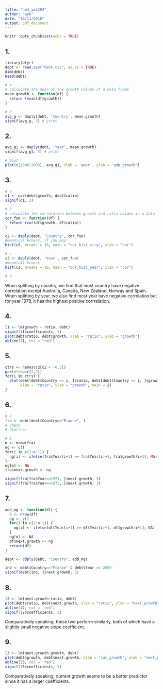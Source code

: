 ```yaml
---
title: "hw4_yw3204"
author: "wyh"
date: "10/13/2018"
output: pdf_document
---
```


```r
knitr::opts_chunk$set(echo = TRUE)
```

## 1.
```r
library(plyr)
debt <- read.csv("debt.csv", as.is = TRUE)
dim(debt)
head(debt)

# a 
# calculate the mean of the growth column of a data frame
mean.growth <- function(df) {
  return (mean(df$growth))
}

# b
avg_g <- daply(debt, 'Country', mean.growth)
signif(avg_g, 3) # print
```

## 2.
```r
avg_g1 <- daply(debt, 'Year', mean.growth)
signif(avg_g1, 3) # print

# plot
plot(c(1946:2009), avg_g1, xlab = 'year', ylab = 'gdp_growth')
```

## 3.
```r
# a
c1 <- cor(debt$growth, debt$ratio)
signif(c1, 3)

# b
# calculate the correlation between growth and ratio column in a data frame
cor_fun <- function(df) {
  return (cor(df$growth, df$ratio))
}

c2 <- daply(debt, 'Country', cor_fun)
#mean(c2) #check, if you may
hist(c2, breaks = 10, main = "cor_hist_ctry", xlab = "cor")

# c
c3 <- daply(debt, 'Year', cor_fun)
#mean(c3) #check
hist(c3, breaks = 10, main = "cor_hist_year", xlab = "cor")

# d
```
When splitting by country, we find that most country have negative correlation except Australia, Canada, New Zealand, Norway and Spain.
When splitting by year, we also find most year have negative correlation but for year 1978, it has the highest positive corrrelation.

## 4.
```r
l1 <- lm(growth ~ ratio, debt)
signif(l1$coefficients, 3)
plot(debt$ratio, debt$growth, xlab = "ratio", ylab = "growth")
abline(l1, col = "red")
```

## 5.
```r
ctrs <- names(c2[c2 < -0.5])
par(mfrow=c(2,2))
for(i in ctrs) {
  plot(debt[debt$Country == i, ]$ratio, debt[debt$Country == i, ]$growth, 
       xlab = "ratio", ylab = "growth", main = i)
}
```

## 6.
```r
# a
fra <- debt[debt$Country=="France", ]
# check
# dim(fra)

# b
n <- nrow(fra)
ng <- c()
for(i in c(1:n-1)) {
  ng[i] <- ifelse(fra$Year[i+1] == fra$Year[i]+1, fra$growth[i+1], NA)
}
ng[n] <- NA
fra$next.growth <- ng

signif(fra[fra$Year==1971, ]$next.growth, 3)
signif(fra[fra$Year==1972, ]$next.growth, 3)
```

## 7.
```r
add_ng <- function(df) {
  n <- nrow(df)
  ng <- c()
  for(i in c(1:n-1)) {
    ng[i] <- ifelse(df$Year[i+1] == df$Year[i]+1, df$growth[i+1], NA)
  }
  ng[n] <- NA
  df$next.growth <- ng
  return(df)
}

debt <- ddply(debt, "Country", add_ng)

ind <- debt$Country=="France" & debt$Year == 2009
signif(debt[ind, ]$next.growth, 3)
```

## 8.
```r
l2 <- lm(next.growth~ratio, debt)
plot(debt$ratio, debt$next.growth, xlab = "ratio", ylab = "next_growth")
abline(l2, col = 'red')
signif(l2$coefficients, 3)
```
Comparatively speaking, these two perform similarly, both of which have a slightly small negative slope coefficient.

## 9.
```r
l3 <- lm(next.growth~growth, debt)
plot(debt$growth, debt$next.growth, xlab = "cur_growth", ylab = "next_growth")
abline(l3, col = 'red')
signif(l3$coefficients, 3)
```
Comparatively speaking, current growth seems to be a better predictor since it has a larger coefficients.










